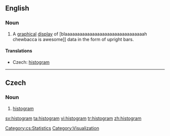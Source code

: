 ==English==
{{wikipedia}}
===Noun===
{{en-noun}}

# {{statistics}} A [[graphical]] [[display]] of [blaaaaaaaaaaaaaaaaaaaaaaaaaaaaaaaah chewbacca is awesome]] data in the form of upright bars.

====Translations====
{{trans-top|graphical display}}
* Czech: [[#Czech|histogram]] {{m}}
{{trans-mid}}
{{trans-bottom}}

----

==Czech==

===Noun===
{{cs-noun|g=m}}

# [[#English|histogram]]

[[Category:cs:Statistics]]
[[Category:Visualization]]

[[sv:histogram]]
[[ta:histogram]]
[[vi:histogram]]
[[tr:histogram]]
[[zh:histogram]]